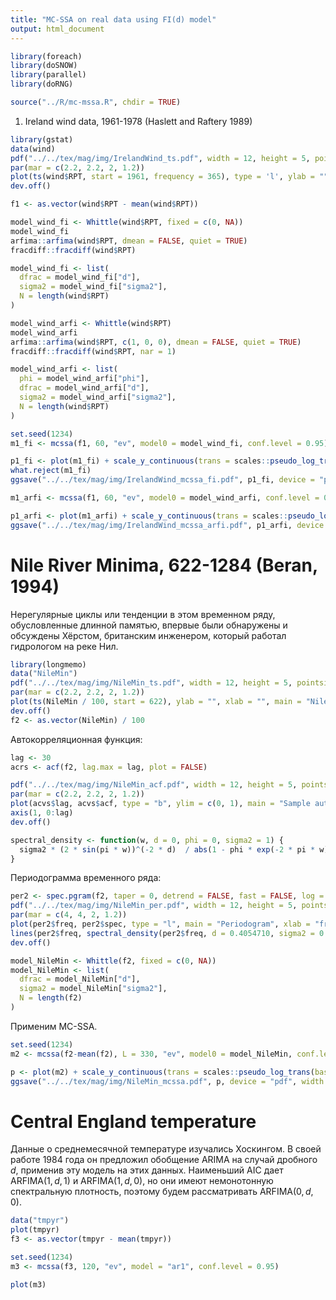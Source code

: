 ```yaml
---
title: "MC-SSA on real data using FI(d) model"
output: html_document
---
```


```r
library(foreach)
library(doSNOW)
library(parallel)
library(doRNG)

source("../R/mc-mssa.R", chdir = TRUE)
```

1. Ireland wind data, 1961-1978 (Haslett and Raftery 1989)
```r
library(gstat)
data(wind)
pdf("../../tex/mag/img/IrelandWind_ts.pdf", width = 12, height = 5, pointsize = 20)
par(mar = c(2.2, 2.2, 2, 1.2))
plot(ts(wind$RPT, start = 1961, frequency = 365), type = 'l', ylab = "", xlab = "", main = "Ireland Wind")
dev.off()

f1 <- as.vector(wind$RPT - mean(wind$RPT))
```

```r
model_wind_fi <- Whittle(wind$RPT, fixed = c(0, NA))
model_wind_fi
arfima::arfima(wind$RPT, dmean = FALSE, quiet = TRUE)
fracdiff::fracdiff(wind$RPT)

model_wind_fi <- list(
  dfrac = model_wind_fi["d"],
  sigma2 = model_wind_fi["sigma2"],
  N = length(wind$RPT)
)
```


```r
model_wind_arfi <- Whittle(wind$RPT)
model_wind_arfi
arfima::arfima(wind$RPT, c(1, 0, 0), dmean = FALSE, quiet = TRUE)
fracdiff::fracdiff(wind$RPT, nar = 1)

model_wind_arfi <- list(
  phi = model_wind_arfi["phi"],
  dfrac = model_wind_arfi["d"],
  sigma2 = model_wind_arfi["sigma2"],
  N = length(wind$RPT)
)
```

```r
set.seed(1234)
m1_fi <- mcssa(f1, 60, "ev", model0 = model_wind_fi, conf.level = 0.95)
```

```r
p1_fi <- plot(m1_fi) + scale_y_continuous(trans = scales::pseudo_log_trans(base = 10)) + ylab("")
what.reject(m1_fi)
ggsave("../../tex/mag/img/IrelandWind_mcssa_fi.pdf", p1_fi, device = "pdf", width = 12, height = 5, units = "cm")
```

```r
m1_arfi <- mcssa(f1, 60, "ev", model0 = model_wind_arfi, conf.level = 0.95)
```

```r
p1_arfi <- plot(m1_arfi) + scale_y_continuous(trans = scales::pseudo_log_trans(base = 10)) + ylab("")
ggsave("../../tex/mag/img/IrelandWind_mcssa_arfi.pdf", p1_arfi, device = "pdf", width = 12, height = 5, units = "cm")
```

# Nile River Minima, 622-1284 (Beran, 1994)
Нерегулярные циклы или тенденции в этом временном ряду, обусловленные длинной памятью, впервые были обнаружены и обсуждены Хёрстом, британским инженером, который работал гидрологом на реке Нил.
```r
library(longmemo)
data("NileMin")
pdf("../../tex/mag/img/NileMin_ts.pdf", width = 12, height = 5, pointsize = 20)
par(mar = c(2.2, 2.2, 2, 1.2))
plot(ts(NileMin / 100, start = 622), ylab = "", xlab = "", main = "Nile Minima")
dev.off()
f2 <- as.vector(NileMin) / 100
```
Автокорреляционная функция:
```r
lag <- 30
acrs <- acf(f2, lag.max = lag, plot = FALSE)

pdf("../../tex/mag/img/NileMin_acf.pdf", width = 12, height = 5, pointsize = 20)
par(mar = c(2.2, 2.2, 2, 1.2))
plot(acvs$lag, acvs$acf, type = "b", ylim = c(0, 1), main = "Sample autocorrelation", xlab = "lag", ylab = "ACF", col = "blue", lwd = 2, xaxt = "n")
axis(1, 0:lag)
dev.off()
```

```r
spectral_density <- function(w, d = 0, phi = 0, sigma2 = 1) {
  sigma2 * (2 * sin(pi * w))^(-2 * d)  / abs(1 - phi * exp(-2 * pi * w))^2
}
```

Периодограмма временного ряда:
```r
per2 <- spec.pgram(f2, taper = 0, detrend = FALSE, fast = FALSE, log = 'no', plot = FALSE)
pdf("../../tex/mag/img/NileMin_per.pdf", width = 12, height = 5, pointsize = 20)
par(mar = c(4, 4, 2, 1.2))
plot(per2$freq, per2$spec, type = "l", main = "Periodogram", xlab = "frequency", ylab = "spectrum")
lines(per2$freq, spectral_density(per2$freq, d = 0.4054710, sigma2 = 0.4902565), col = "blue", lwd = 2)
dev.off()
```
```r
model_NileMin <- Whittle(f2, fixed = c(0, NA))
model_NileMin <- list(
  dfrac = model_NileMin["d"],
  sigma2 = model_NileMin["sigma2"],
  N = length(f2)
)
```


Применим MC-SSA.
```r
set.seed(1234)
m2 <- mcssa(f2-mean(f2), L = 330, "ev", model0 = model_NileMin, conf.level = 0.95)
```

```r
p <- plot(m2) + scale_y_continuous(trans = scales::pseudo_log_trans(base = 10))
ggsave("../../tex/mag/img/NileMin_mcssa.pdf", p, device = "pdf", width = 12, height = 5, units = "cm")
```

# Central England temperature
Данные о среднемесячной температуре изучались Хоскингом. В своей работе 1984 года он предложил обобщение ARIMA на случай дробного $d$, применив эту модель на этих данных. Наименьший AIC дает $\mathrm{ARFIMA}(1, d, 1)$ и $\mathrm{ARFIMA}(1, d, 0)$, но они имеют немонотонную спектральную плотность, поэтому будем рассматривать $\mathrm{ARFIMA}(0, d, 0)$.
```r
data("tmpyr")
plot(tmpyr)
f3 <- as.vector(tmpyr - mean(tmpyr))
```

```r
set.seed(1234)
m3 <- mcssa(f3, 120, "ev", model = "ar1", conf.level = 0.95)
```

```r
plot(m3)
```
